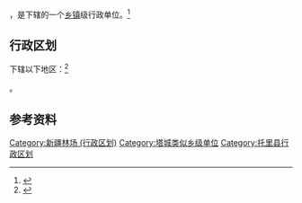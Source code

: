 {{中国乡级行政区|65/42/24/402/000}}

'''{{PAGENAMEBASE}}'''，是{{PRC admin/fullname|65/42/24/402/000|3}}下辖的一个[[乡镇|乡镇]]级行政单位。<ref>{{PRC admin/ref sgc|{{PRC admin/parent|65/42/24/402/000}}}}</ref>

== 行政区划 ==

{{PAGENAMEBASE}}下辖以下地区：<ref>{{PRC admin/ref sgc|65/42/24/402/000}}</ref>

{{PRC admin/children|65/42/24/402/000}}。

== 参考资料 ==

{{reflist}}

{{托里县行政区划}}
{{新疆行政区划小作品}}

[[Category:新疆林场_(行政区划)|Category:新疆林场 (行政区划)]]
[[Category:塔城类似乡级单位|Category:塔城类似乡级单位]]
[[Category:托里县行政区划|Category:托里县行政区划]]